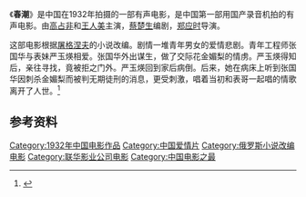 {{onesource|time=2014-03-21T14:25:14+00:00}}
《'''春潮'''》是中国在1932年拍摄的一部有声电影，是中国第一部用国产录音机拍的有声电影。由[[高占非|高占非]]和[[王人美|王人美]]主演，[[蔡楚生|蔡楚生]]编剧，[[郑应时|郑应时]]导演。

这部电影根据[[伊万·谢尔盖耶维奇·屠格涅夫|屠格涅夫]]的小说改编。剧情一堆青年男女的爱情悲剧。青年工程师张国华与表妹严玉煐相爱。张国华外出谋生，做了交际花金媚梨的情虏。严玉煐得知后，亲往寻找，竟被拒之门外。严玉煐回到家后病倒。后来，她在病床上听到张国华因刺杀金媚梨而被判无期徒刑的消息，更受刺激，唱着当初和表哥一起唱的情歌离开了人世。<ref>{{cite book|author=王人美，解波|title=我的成名与不幸——王人美回忆录|year=1985|publisher=上海文艺出版社|location=上海|pages=119}}</ref>

==参考资料==
{{reflist}}

[[Category:1932年中国电影作品|Category:1932年中国电影作品]]
[[Category:中国爱情片|Category:中国爱情片]]
[[Category:俄罗斯小说改编电影|Category:俄罗斯小说改编电影]]
[[Category:联华影业公司电影|Category:联华影业公司电影]]
[[Category:中国电影之最|Category:中国电影之最]]